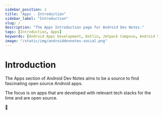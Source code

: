 ```yaml
---
sidebar_position: 1
title: "Apps - Introduction"
sidebar_label: "Introduction"
slug: /
description: "The Apps Introduction page for Android Dev Notes."
tags: [Introduction, Apps]
keywords: [Android Apps Development, Kotlin, Jetpack Compose, Android Studio, Learn Android, Open Source Android Apps, GitHub Android]
image: "/static/img/androiddevnotes-social.png"
---
```


# Introduction

The Apps section of Android Dev Notes aims to be a source to find fascinating open source Android apps.

The focus is on apps that are developed with relevant tech stacks for the time and are open source.

🐣